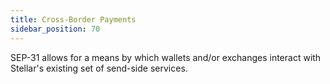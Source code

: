 ```yaml
---
title: Cross-Border Payments
sidebar_position: 70
---
```



SEP-31 allows for a means by which wallets and/or exchanges interact with
Stellar's existing set of send-side services.

<DocCardList />
